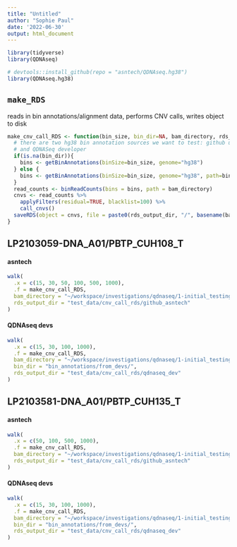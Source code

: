 ```yaml
---
title: "Untitled"
author: "Sophie Paul"
date: '2022-06-30'
output: html_document
---
```


```r
library(tidyverse)
library(QDNAseq)

# devtools::install_github(repo = "asntech/QDNAseq.hg38")
library(QDNAseq.hg38)
```

## `make_RDS`

reads in bin annotations/alignment data, performs CNV calls, writes object to disk

```r
make_cnv_call_RDS <- function(bin_size, bin_dir=NA, bam_directory, rds_output_dir){
  # there are two hg38 bin annotation sources we want to test: github user (asntech) 
  # and QDNASeq developer
  if(is.na(bin_dir)){
    bins <- getBinAnnotations(binSize=bin_size, genome="hg38")
  } else {
    bins <- getBinAnnotations(binSize=bin_size, genome="hg38", path=bin_dir)
  }
  read_counts <- binReadCounts(bins = bins, path = bam_directory)
  cnvs <- read_counts %>%
    applyFilters(residual=TRUE, blacklist=100) %>%
    call_cnvs()
  saveRDS(object = cnvs, file = paste0(rds_output_dir, "/", basename(bam_directory), ".", bin_size, ".RDS"))
}
```

## LP2103059-DNA_A01/PBTP_CUH108_T

#### asntech

```r
walk(
  .x = c(15, 30, 50, 100, 500, 1000), 
  .f = make_cnv_call_RDS, 
  bam_directory = "~/workspace/investigations/qdnaseq/1-initial_testing/bams/LP2103059-DNA_A01/", 
  rds_output_dir = "test_data/cnv_call_rds/github_asntech"
)
```

#### QDNAseq devs

```r
walk(
  .x = c(15, 30, 100, 1000),
  .f = make_cnv_call_RDS,
  bam_directory = "~/workspace/investigations/qdnaseq/1-initial_testing/bams/LP2103059-DNA_A01/",
  bin_dir = "bin_annotations/from_devs/",
  rds_output_dir = "test_data/cnv_call_rds/qdnaseq_dev"
)
```

## LP2103581-DNA_A01/PBTP_CUH135_T

#### asntech

```r
walk(
  .x = c(50, 100, 500, 1000), 
  .f = make_cnv_call_RDS, 
  bam_directory = "~/workspace/investigations/qdnaseq/1-initial_testing/bams/LP2103581-DNA_A01/", 
  rds_output_dir = "test_data/cnv_call_rds/github_asntech"
)
```

#### QDNAseq devs

```r
walk(
  .x = c(15, 30, 100, 1000),
  .f = make_cnv_call_RDS,
  bam_directory = "~/workspace/investigations/qdnaseq/1-initial_testing/bams/LP2103581-DNA_A01/",
  bin_dir = "bin_annotations/from_devs/",
  rds_output_dir = "test_data/cnv_call_rds/qdnaseq_dev"
)
```

